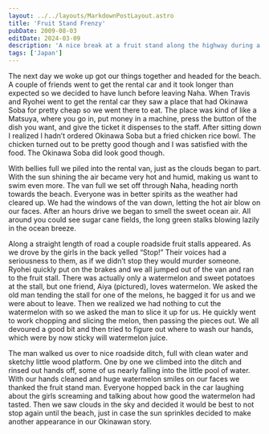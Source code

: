 ```yaml
---
layout: ../../layouts/MarkdownPostLayout.astro
title: 'Fruit Stand Frenzy'
pubDate: 2009-08-03
editDate: 2024-03-09
description: 'A nice break at a fruit stand along the highway during a trip to Okinawa'
tags: ['Japan']
---
```


The next day we woke up got our things together and headed for the beach. A couple of friends went to get the rental car and it took longer than expected so we decided to have lunch before leaving Naha. When Travis and Ryohei went to get the rental car they saw a place that had Okinawa Soba for pretty cheap so we went there to eat. The place was kind of like a Matsuya, where you go in, put money in a machine, press the button of the dish you want, and give the ticket it dispenses to the staff. After sitting down I realized I hadn’t ordered Okinawa Soba but a fried chicken rice bowl. The chicken turned out to be pretty good though and I was satisfied with the food. The Okinawa Soba did look good though.

With bellies full we piled into the rental van, just as the clouds began to part. With the sun shining the air became very hot and humid, making us want to swim even more. The van full we set off through Naha, heading north towards the beach. Everyone was in better spirits as the weather had cleared up. We had the windows of the van down, letting the hot air blow on our faces. After an hours drive we began to smell the sweet ocean air. All around you could see sugar cane fields, the long green stalks blowing lazily in the ocean breeze.

Along a straight length of road a couple roadside fruit stalls appeared. As we drove by the girls in the back yelled “Stop!” Their voices had a seriousness to them, as if we didn’t stop they would murder someone. Ryohei quickly put on the brakes and we all jumped out of the van and ran to the fruit stall. There was actually only a watermelon and sweet potatoes at the stall, but one friend, Aiya (pictured), loves watermelon. We asked the old man tending the stall for one of the melons, he bagged it for us and we were about to leave. Then we realized we had nothing to cut the watermelon with so we asked the man to slice it up for us. He quickly went to work chopping and slicing the melon, then passing the pieces out. We all devoured a good bit and then tried to figure out where to wash our hands, which were by now sticky will watermelon juice.

The man walked us over to nice roadside ditch, full with clean water and sketchy little wood platform. One by one we climbed into the ditch and rinsed out hands off, some of us nearly falling into the little pool of water. With our hands cleaned and huge watermelon smiles on our faces we thanked the fruit stand man. Everyone hopped back in the car laughing about the girls screaming and talking about how good the watermelon had tasted. Then we saw clouds in the sky and decided it would be best to not stop again until the beach, just in case the sun sprinkles decided to make another appearance in our Okinawan story.
